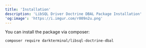 ```yaml
---
title: 'Installation'
description: 'LibSQL Driver Doctrine DBAL Package Installation'
'og:image': 'https://i.imgur.com/r009n2u.png'
---
```


You can install the package via composer:
```shell
composer require darkterminal/libsql-doctrine-dbal
```
